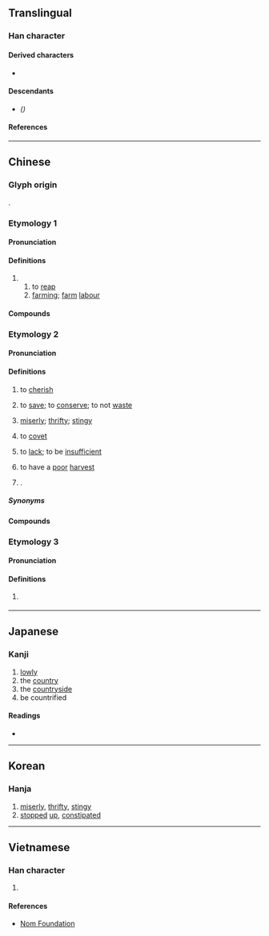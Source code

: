 {{also|啬}}
{{character info}}
==Translingual==

===Han character===
{{Han char|rn=30|rad=口|as=10|sn=13|four=40601|canj=GOWR|ids=⿱⿻土从回}}

====Derived characters====
* {{l|mul|[[墻]], [[嬙]]([[嫱]]), [[懎]], [[檣]]([[樯]]), [[牆]]([[墙]]), [[繬]], [[艢]], [[薔]]([[蔷]]), [[䉢]], [[廧]], [[濇]]([[𬈧]]), [[㱇]], [[轖]], [[穡]]}}

====Descendants====
* {{l|mul|[[啬]]}} ''({{w|Simplified Chinese}})''

====References====
{{Han ref|kx=0202.050|dkj=04053|dj=0424.320|hdz=10665.110|uh=55C7}}

----

==Chinese==
{{zh-forms|s=啬|alt=𠾂,𤲷}}

===Glyph origin===
{{Han etyl}}
{{Han compound|來|㐭|ls=ic}}.

===Etymology 1===

====Pronunciation====
{{zh-pron
|m=sè
|c=sik1
|mc=y
|oc=y
|cat=v,n
}}

====Definitions====
{{zh-hanzi}}

# {{zh-original|穡}}
## to [[reap]]
## [[farming]]; [[farm]] [[labour]]

====Compounds====
{{zh-der|嗇夫|人嗇夫|先嗇|力嗇|司嗇|嗇事|嗇人|嗇年|嗇民|嗇黍|田嗇夫|稼嗇|鄉嗇夫}}

===Etymology 2===
{{rfe|zh}}

====Pronunciation====
{{zh-pron
|m=sè
|m-s=se2
|c=sik1
|c-t=lhet2,set2
|g=set6
|h=pfs=set;gd=sêd5
|j=sah4/seh4
|j_note=sah4 - vernacular; seh4 - literary
|mb=să̤
|md=sáik
|mn=xm,zz,tw:sek/qz:siak/tw:siah
|mn_note=Taiwan: sek - literary; siah - vernacular
|mn-t=sêg4/siag4/siêg4
|w=4seq
|x=se6
|mc=y
|oc=n,y
|cat=v,a,pn
}}

====Definitions====
{{zh-hanzi}}

# {{lb|zh|obsolete}} to [[cherish]]
# {{lb|zh|obsolete}} to [[save]]; to [[conserve]]; to not [[waste]]
# [[miserly]]; [[thrifty]]; [[stingy]]
# {{lb|zh|obsolete}} to [[covet]]
# {{lb|zh|obsolete}} to [[lack]]; to be [[insufficient]]
# {{lb|zh|rare}} to have a [[poor]] [[harvest]]
# {{surname|zh|nodot=1}}.

=====Synonyms=====
{{zh-dial|吝嗇}}

====Compounds====
{{zh-der|吝嗇|嗇夫|剋嗇|嗇刻|慳嗇霖|儉嗇|吝嗇鬼|太嗇|嗇己奉公|嗇細|遴嗇|貪嗇|繁言吝嗇|嗇事|嗇克|嗇吝|嗇嗇|嗇氣|嗇神|嗇禍|嗇術|嗇養|嗇黍|孅嗇|寒嗇|愛嗇|慳嗇|憢嗇|珍嗇|瑣嗇|省嗇|節嗇|縮衣嗇食|纖嗇|葆嗇|貧嗇|贏嗇|鄉嗇夫|鄙嗇|閟嗇|靳嗇|頑嗇|頤嗇}}

===Etymology 3===

====Pronunciation====
{{zh-pron
|m=sè
|c=sik1
|mc=y
|oc=n,y
|cat=a
}}

====Definitions====
{{zh-hanzi}}

# {{lb|zh|obsolete}} {{zh-alt-form|濇|not [[smooth]]; not [[flow]]ing}}

----

==Japanese==

===Kanji===
{{ja-kanji|grade=|rs=口10}}

# [[lowly]]
# the [[country]]
# the [[countryside]]
# be countrified

====Readings====
* {{ja-readings|on=[[しょく]] (shoku)|kun=[[おしむ]] (oshimu), [[やぶさか]] (yabusaka)}}

----

==Korean==

===Hanja===
{{ko-hanja|hangeul=색|rv=saek|mr=saek}}

# [[miserly]], [[thrifty]], [[stingy]]
# [[stopped]] [[up]], [[constipated]]

----

==Vietnamese==

===Han character===
{{vi-readings|reading=sắc|rs=口10}}

# {{rfdef|vi|sort=口10}}

====References====
* [http://nomfoundation.org/common/nom_details.php?codepoint=55c7 Nom Foundation]